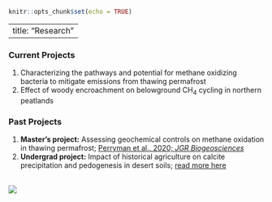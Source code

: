 
```r
knitr::opts_chunk$set(echo = TRUE)
```


---
title: "Research"
---

### Current Projects
1. Characterizing the pathways and potential for methane oxidizing bacteria to mitigate emissions from thawing permafrost
2. Effect of woody encroachment on belowground CH~4~ cycling in northern peatlands

### Past Projects
1. __Master's project:__ Assessing geochemical controls on methane oxidation in thawing permafrost; [Perryman et al., 2020; _JGR Biogeosciences_](https://agupubs.onlinelibrary.wiley.com/doi/abs/10.1029/2019JG005526) 
2. __Undergrad project:__ Impact of historical agriculture on calcite precipitation and pedogenesis in desert soils; [read more here](https://anthrosource.onlinelibrary.wiley.com/doi/10.1111/cuag.12241?fbclid=IwAR2OjBvRfMkLfhBn88jV-UoSQ5S7mBNaBVkkiYL5DDYjSWnrKefuQGwvMyQ)

<br>![](/Users/Clarice/Personal_Site/Kaamanen_pano.jpg)






